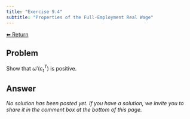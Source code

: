 ```yaml
---
title: "Exercise 9.4"
subtitle: "Properties of the Full-Employment Real Wage"
---
```

<a class="return-button" href="index.qmd">⬅ Return</a>

## Problem

Show  that $\omega'(c^T_t)$ is positive.

## Answer

_No solution has been posted yet. If you have a solution, we invite you to share it in the comment box at the bottom of this page._